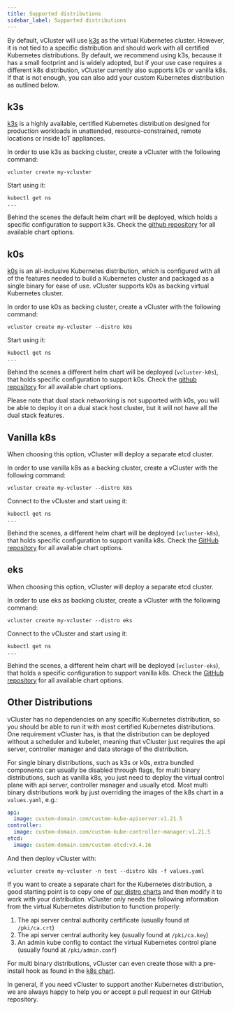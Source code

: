 ```yaml
---
title: Supported distributions
sidebar_label: Supported distributions
---
```


By default, vCluster will use [k3s](https://github.com/k3s-io/k3s) as the virtual Kubernetes cluster. However, it is not tied to a specific distribution and should work with all certified Kubernetes distributions. By default, we recommend using k3s, because it has a small footprint and is widely adopted, but if your use case requires a different k8s distribution, vCluster currently also supports k0s or vanilla k8s. If that is not enough, you can also add your custom Kubernetes distribution as outlined below.

## k3s

[k3s](https://github.com/k3s-io/k3s) is a highly available, certified Kubernetes distribution designed for production workloads in unattended, resource-constrained, remote locations or inside IoT appliances.

In order to use k3s as backing cluster, create a vCluster with the following command:

```
vcluster create my-vcluster
```

Start using it:
```
kubectl get ns
...
```

Behind the scenes the default helm chart will be deployed, which holds a specific configuration to support k3s. Check the [github repository](https://github.com/loft-sh/vcluster/tree/main/charts/k3s) for all available chart options.

## k0s

[k0s](https://github.com/k0sproject/k0s) is an all-inclusive Kubernetes distribution, which is configured with all of the features needed to build a Kubernetes cluster and packaged as a single binary for ease of use. vCluster supports k0s as backing virtual Kubernetes cluster.

In order to use k0s as backing cluster, create a vCluster with the following command:

```
vcluster create my-vcluster --distro k0s
```

Start using it:
```
kubectl get ns
...
```

Behind the scenes a different helm chart will be deployed (`vcluster-k0s`), that holds specific configuration to support k0s. Check the [github repository](https://github.com/loft-sh/vcluster/tree/main/charts/k0s) for all available chart options.

Please note that dual stack networking is not supported with k0s, you will be able to deploy it on a dual stack host cluster, but it will not have all the dual stack features.

## Vanilla k8s

When choosing this option, vCluster will deploy a separate etcd cluster.

In order to use vanilla k8s as a backing cluster, create a vCluster with the following command:

```
vcluster create my-vcluster --distro k8s
```

Connect to the vCluster and start using it:
```
kubectl get ns
...
```

Behind the scenes, a different helm chart will be deployed (`vcluster-k8s`), that holds specific configuration to support vanilla k8s. Check the [GitHub repository](https://github.com/loft-sh/vcluster/tree/main/charts/k8s) for all available chart options.


## eks

When choosing this option, vCluster will deploy a separate etcd cluster.

In order to use eks as backing cluster, create a vCluster with the following command:

```
vcluster create my-vcluster --distro eks
```

Connect to the vCluster and start using it:
```
kubectl get ns
...
```

Behind the scenes, a different helm chart will be deployed (`vcluster-eks`), that holds a specific configuration to support vanilla k8s. Check the [GitHub repository](https://github.com/loft-sh/vcluster/tree/main/charts/eks) for all available chart options.


## Other Distributions

vCluster has no dependencies on any specific Kubernetes distribution, so you should be able to run it with most certified Kubernetes distributions.
One requirement vCluster has, is that the distribution can be deployed without a scheduler and kubelet, meaning that vCluster just requires the api server, controller manager and data storage of the distribution.

For single binary distributions, such as k3s or k0s, extra bundled components can usually be disabled through flags, for multi binary distributions, such as vanilla k8s, you just need to deploy the virtual control plane with api server, controller manager and usually etcd.
Most multi binary distributions work by just overriding the images of the k8s chart in a `values.yaml`, e.g.:

```yaml
api:
  image: custom-domain.com/custom-kube-apiserver:v1.21.5
controller:
  image: custom-domain.com/custom-kube-controller-manager:v1.21.5
etcd:
  image: custom-domain.com/custom-etcd:v3.4.16
```

And then deploy vCluster with:

```
vcluster create my-vcluster -n test --distro k8s -f values.yaml
```

If you want to create a separate chart for the Kubernetes distribution, a good starting point is to copy one of [our distro charts](https://github.com/loft-sh/vcluster/tree/main/charts) and then modify it to work with your distribution.
vCluster only needs the following information from the virtual Kubernetes distribution to function properly:
1. The api server central authority certificate (usually found at `/pki/ca.crt`)
2. The api server central authority key (usually found at `/pki/ca.key`)
3. An admin kube config to contact the virtual Kubernetes control plane (usually found at `/pki/admin.conf`)

For multi binary distributions, vCluster can even create those with a pre-install hook as found in the [k8s chart](https://github.com/loft-sh/vcluster/tree/main/charts/k8s/templates).

In general, if you need vCluster to support another Kubernetes distribution, we are always happy to help you or accept a pull request in our GitHub repository.

